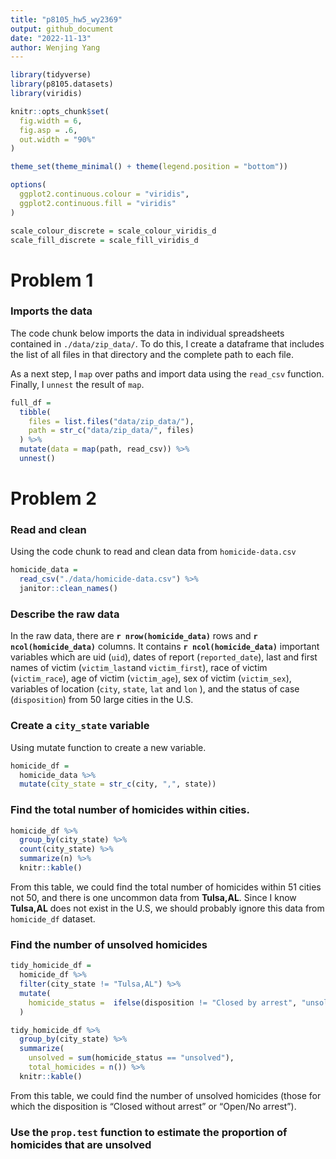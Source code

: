 ```yaml
---
title: "p8105_hw5_wy2369"
output: github_document
date: "2022-11-13"
author: Wenjing Yang
---
```


```r
library(tidyverse)
library(p8105.datasets)
library(viridis)

knitr::opts_chunk$set(
  fig.width = 6,
  fig.asp = .6,
  out.width = "90%"
)

theme_set(theme_minimal() + theme(legend.position = "bottom"))

options(
  ggplot2.continuous.colour = "viridis",
  ggplot2.continuous.fill = "viridis"
)

scale_colour_discrete = scale_colour_viridis_d
scale_fill_discrete = scale_fill_viridis_d
```

# Problem 1

### Imports the data

The code chunk below imports the data in individual spreadsheets contained in `./data/zip_data/`. To do this, I create a dataframe that includes the list of all files in that directory and the complete path to each file. 

As a next step, I `map` over paths and import data using the `read_csv` function. Finally, I `unnest` the result of `map`.

```r
full_df = 
  tibble(
    files = list.files("data/zip_data/"),
    path = str_c("data/zip_data/", files)
  ) %>% 
  mutate(data = map(path, read_csv)) %>% 
  unnest()
```

# Problem 2

### Read and clean

Using the code chunk to read and clean data from `homicide-data.csv`

```r
homicide_data = 
  read_csv("./data/homicide-data.csv") %>% 
  janitor::clean_names()
```

### Describe the raw data

In the raw data, there are **`r nrow(homicide_data)`** rows and **`r ncol(homicide_data)`** columns. It contains **`r ncol(homicide_data)`** important variables which are uid (`uid`), dates of report (`reported_date`), last and first names of victim (`victim_last`and `victim_first`), race of victim (`victim_race`), age of victim (`victim_age`), sex of victim (`victim_sex`), variables of location (`city`, `state`, `lat` and `lon` ), and the status of case (`disposition`) from 50 large cities in the U.S.

### Create a `city_state` variable

Using mutate function to create a new variable. 

```r
homicide_df = 
  homicide_data %>% 
  mutate(city_state = str_c(city, ",", state)) 
```

### Find the total number of homicides within cities.

```r
homicide_df %>% 
  group_by(city_state) %>% 
  count(city_state) %>% 
  summarize(n) %>%
  knitr::kable()
```

From this table, we could find the total number of homicides within 51 cities not 50, and there is one uncommon data from **Tulsa,AL**. Since I know **Tulsa,AL** does not exist in the U.S, we should probably ignore this data from `homicide_df` dataset. 

### Find the number of unsolved homicides

```r
tidy_homicide_df = 
  homicide_df %>% 
  filter(city_state != "Tulsa,AL") %>% 
  mutate(
    homicide_status =  ifelse(disposition != "Closed by arrest", "unsolved", "solved")
  )

tidy_homicide_df %>% 
  group_by(city_state) %>% 
  summarize(
    unsolved = sum(homicide_status == "unsolved"),
    total_homicides = n()) %>% 
  knitr::kable()
```

From this table, we could find the number of unsolved homicides (those for which the disposition is “Closed without arrest” or “Open/No arrest”).

### Use the `prop.test` function to estimate the proportion of homicides that are unsolved

```r

```


